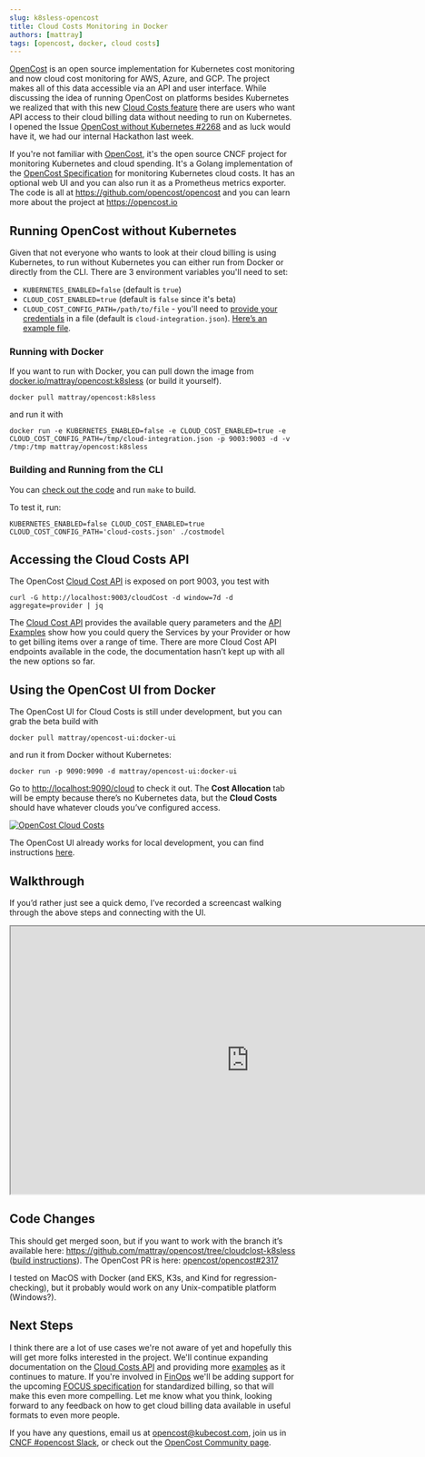 ```yaml
---
slug: k8sless-opencost
title: Cloud Costs Monitoring in Docker
authors: [mattray]
tags: [opencost, docker, cloud costs]
---
```


[OpenCost](https://opencost.io)  is an open source implementation for Kubernetes cost monitoring and now cloud cost monitoring for AWS, Azure, and GCP.
The project makes all of this data accessible via an API and user interface.
While discussing the idea of running OpenCost on platforms besides Kubernetes we realized that with this new [Cloud Costs feature](https://www.opencost.io/blog/cloud-costs) there are users who want API access to their cloud billing data without needing to run on Kubernetes.
I opened the Issue [OpenCost without Kubernetes #2268](https://github.com/opencost/opencost/issues/2268) and as luck would have it, we had our internal Hackathon last week.

If you're not familiar with [OpenCost](https://opencost.io), it's the open source CNCF project for monitoring Kubernetes and cloud spending.
It's a Golang implementation of the [OpenCost Specification](https://www.opencost.io/docs/specification) for monitoring Kubernetes cloud costs.
It has an optional web UI and you can also run it as a Prometheus metrics exporter.
The code is all at https://github.com/opencost/opencost and you can learn more about the project at https://opencost.io

<!--truncate-->

## Running OpenCost without Kubernetes

Given that not everyone who wants to look at their cloud billing is using Kubernetes, to run without Kubernetes you can either run from Docker or directly from the CLI. There are 3 environment variables you'll need to set:
* `KUBERNETES_ENABLED=false` (default is `true`)
* `CLOUD_COST_ENABLED=true` (default is `false` since it's beta)
* `CLOUD_COST_CONFIG_PATH=/path/to/file` - you'll need to [provide your credentials](https://www.opencost.io/docs/configuration/) in a file (default is `cloud-integration.json`). [Here’s an example file](https://gist.github.com/mattray/090a43aa4e64f8fc78572cd8d504a4b7).

### Running with Docker

If you want to run with Docker, you can pull down the image from [docker.io/mattray/opencost:k8sless](https://hub.docker.com/repository/docker/mattray/opencost/tags) (or build it yourself).

`docker pull mattray/opencost:k8sless`

and run it with

`docker run -e KUBERNETES_ENABLED=false -e CLOUD_COST_ENABLED=true -e CLOUD_COST_CONFIG_PATH=/tmp/cloud-integration.json -p 9003:9003 -d -v /tmp:/tmp mattray/opencost:k8sless`

### Building and Running from the CLI

You can [check out the code](https://github.com/mattray/opencost/tree/cloudclost-k8sless) and run `make` to build.

To test it, run:

`KUBERNETES_ENABLED=false CLOUD_COST_ENABLED=true CLOUD_COST_CONFIG_PATH='cloud-costs.json' ./costmodel`

## Accessing the Cloud Costs API

The OpenCost [Cloud Cost API](https://www.opencost.io/docs/integrations/api#cloudcost) is exposed on port 9003, you test with

`curl -G http://localhost:9003/cloudCost -d window=7d -d aggregate=provider | jq`

The [Cloud Cost API](https://www.opencost.io/docs/integrations/api#cloudcost) provides the available query parameters and the [API Examples](https://www.opencost.io/docs/integrations/api-examples#cloudcost-examples) show how you could query the Services by your Provider or how to get billing items over a range of time. There are more Cloud Cost API endpoints available in the code, the documentation hasn’t kept up with all the new options so far.

## Using the OpenCost UI from Docker

The OpenCost UI for Cloud Costs is still under development, but you can grab the beta build with

`docker pull mattray/opencost-ui:docker-ui`

and run it from Docker without Kubernetes:

`docker run -p 9090:9090 -d mattray/opencost-ui:docker-ui`

Go to [http://localhost:9090/cloud](http://localhost:9090/cloud) to check it out. The **Cost Allocation** tab will be empty because there’s no Kubernetes data, but the **Cloud Costs** should have whatever clouds you’ve configured access.

[![OpenCost Cloud Costs](./img/screenshot.png)](./img/screenshot.png)

The OpenCost UI already works for local development, you can find instructions [here](https://github.com/opencost/opencost/tree/develop/ui#running-locally).

## Walkthrough

If you’d rather just see a quick demo, I’ve recorded a screencast walking through the above steps and connecting with the UI.

<iframe width="840" height="472" src="https://www.youtube.com/embed/rEBaOaHqrK4?si=-mR5lfC9aYHkhPR2" title="OpenCost Cloud Costs with Docker" frameborder="1" allow="accelerometer; autoplay; clipboard-write; encrypted-media; gyroscope; picture-in-picture; web-share" allowfullscreen></iframe>

## Code Changes

This should get merged soon, but if you want to work with the branch it’s available here: https://github.com/mattray/opencost/tree/cloudclost-k8sless ([build instructions](https://github.com/opencost/opencost/blob/develop/CONTRIBUTING.md#building-opencost)). The OpenCost PR is here: [opencost/opencost#2317](https://github.com/opencost/opencost/pull/2317)

I tested on MacOS with Docker (and EKS, K3s, and Kind for regression-checking), but it probably would work on any Unix-compatible platform (Windows?).

## Next Steps

I think there are a lot of use cases we're not aware of yet and hopefully this will get more folks interested in the project. We'll continue expanding documentation on the [Cloud Costs API](https://www.opencost.io/docs/integrations/api#cloudcost) and providing more [examples](https://www.opencost.io/docs/integrations/api-examples#cloudcost-examples) as it continues to mature. If you're involved in [FinOps](https://www.finops.org) we'll be adding support for the upcoming [FOCUS specification](https://focus.finops.org) for standardized billing, so that will make this even more compelling. Let me know what you think, looking forward to any feedback on how to get cloud billing data available in useful formats to even more people.

If you have any questions, email us at opencost@kubecost.com,  join us in [CNCF #opencost Slack](https://slack.cncf.io), or check out the [OpenCost Community page](https://www.opencost.io/docs/community).
